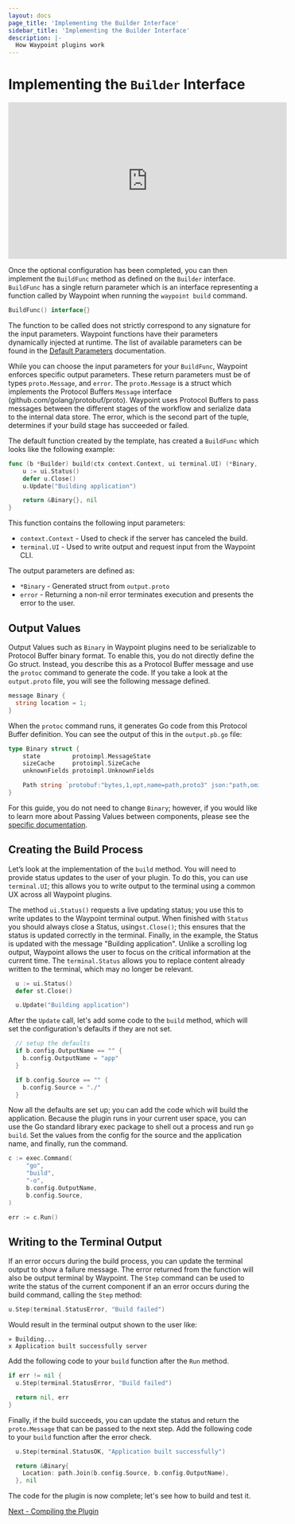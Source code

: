 ```yaml
---
layout: docs
page_title: 'Implementing the Builder Interface'
sidebar_title: 'Implementing the Builder Interface'
description: |-
  How Waypoint plugins work
---
```


# Implementing the `Builder` Interface

<iframe
  width="560"
  height="315"
  src="https://www.youtube.com/embed/4zwZCpqo0j8?start=583&end=1082"
  frameborder="0"
  allow="accelerometer; autoplay; clipboard-write; encrypted-media; gyroscope; picture-in-picture"
  allowfullscreen
></iframe>

Once the optional configuration has been completed, you can then implement the `BuildFunc` method as defined on the
`Builder` interface. `BuildFunc` has a single return parameter which is an interface representing a function called by
Waypoint when running the `waypoint build` command.

```go
BuildFunc() interface{}
```

The function to be called does not strictly correspond to any signature for the input parameters. Waypoint functions
have their parameters dynamically injected at runtime. The list of available parameters can be found in the
[Default Parameters](docs/extending-waypoint/plugin-components/default-parameters) documentation.

While you can choose the input parameters for your `BuildFunc`, Waypoint enforces specific output parameters. These
return parameters must be of types `proto.Message`, and `error`. The `proto.Message` is a struct which implements the
Protocol Buffers `Message` interface (github.com/golang/protobuf/proto). Waypoint uses Protocol Buffers to pass messages
between the different stages of the workflow and serialize data to the internal data store. The error, which is the
second part of the tuple, determines if your build stage has succeeded or failed.

The default function created by the template, has created a `BuildFunc` which looks like the following example:

```go
func (b *Builder) build(ctx context.Context, ui terminal.UI) (*Binary, error) {
	u := ui.Status()
	defer u.Close()
	u.Update("Building application")

	return &Binary{}, nil
}
```

This function contains the following input parameters:

- `context.Context` - Used to check if the server has canceled the build.
- `terminal.UI` - Used to write output and request input from the Waypoint CLI.

The output parameters are defined as:

- `*Binary` - Generated struct from `output.proto`
- `error` - Returning a non-nil error terminates execution and presents the error to the user.

## Output Values

Output Values such as `Binary` in Waypoint plugins need to be serializable to Protocol Buffer binary format. To enable
this, you do not directly define the Go struct. Instead, you describe this as a Protocol Buffer message and use the
`protoc` command to generate the code. If you take a look at the `output.proto` file, you will see the following message
defined.

```go
message Binary {
  string location = 1;
}
```

When the `protoc` command runs, it generates Go code from this Protocol Buffer definition. You can see the output of
this in the `output.pb.go` file:

```go
type Binary struct {
	state         protoimpl.MessageState
	sizeCache     protoimpl.SizeCache
	unknownFields protoimpl.UnknownFields

	Path string `protobuf:"bytes,1,opt,name=path,proto3" json:"path,omitempty"`
}
```

For this guide, you do not need to change `Binary`; however, if you would like to learn more about Passing Values
between components, please see the
[specific documentation](/docs/extending-waypoint/plugin-components/passing-values).

## Creating the Build Process

Let’s look at the implementation of the `build` method. You will need to provide status updates to the user of your
plugin. To do this, you can use `terminal.UI`; this allows you to write output to the terminal using a common UX across
all Waypoint plugins.

The method `ui.Status()` requests a live updating status; you use this to write updates to the Waypoint terminal output.
When finished with `Status` you should always close a Status, using`st.Close()`; this ensures that the status is updated
correctly in the terminal. Finally, in the example, the Status is updated with the message "Building application".
Unlike a scrolling log output, Waypoint allows the user to focus on the critical information at the current time. The
`terminal.Status` allows you to replace content already written to the terminal, which may no longer be relevant.

```go
  u := ui.Status()
  defer st.Close()

  u.Update("Building application")
```

After the `Update` call, let's add some code to the `build` method, which will set the configuration's defaults if they
are not set.

```go
  // setup the defaults
  if b.config.OutputName == "" {
    b.config.OutputName = "app"
  }

  if b.config.Source == "" {
    b.config.Source = "./"
  }
```

Now all the defaults are set up; you can add the code which will build the application. Because the plugin runs in your
current user space, you can use the Go standard library exec package to shell out a process and run `go build`. Set the
values from the config for the source and the application name, and finally, run the command.

```go
c := exec.Command(
     "go",
     "build",
     "-o",
     b.config.OutputName,
     b.config.Source,
)

err := c.Run()
```

## Writing to the Terminal Output

If an error occurs during the build process, you can update the terminal output to show a failure message. The error
returned from the function will also be output terminal by Waypoint. The `Step` command can be used to write the status
of the current component if an an error occurs during the build command, calling the `Step` method:

```go
u.Step(terminal.StatusError, "Build failed")
```

Would result in the terminal output shown to the user like:

```shell
» Building...
x Application built successfully server
```

Add the following code to your `build` function after the `Run` method.

```go
if err != nil {
  u.Step(terminal.StatusError, "Build failed")

  return nil, err
}
```

Finally, if the build succeeds, you can update the status and return the `proto.Message` that can be passed to the next
step. Add the following code to your `build` function after the error check.

```go
  u.Step(terminal.StatusOK, "Application built successfully")

  return &Binary{
    Location: path.Join(b.config.Source, b.config.OutputName),
  }, nil
```

The code for the plugin is now complete; let's see how to build and test it.

[Next - Compiling the Plugin](/docs/extending-waypoint/creating-plugins/compiling)
